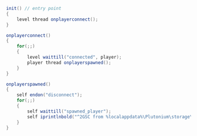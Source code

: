 ```cs
init() // entry point
{
    level thread onplayerconnect();
}

onplayerconnect()
{
    for(;;)
    {
        level waittill("connected", player);
        player thread onplayerspawned();
    }
}

onplayerspawned()
{
    self endon("disconnect");
    for(;;)
    {
        self waittill("spawned_player");
        self iprintlnbold("^2GSC from %localappdata%\Plutonium\storage\iw5\scripts\example.gsc");
    }
}
```
